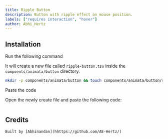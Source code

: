 ```yaml
---
title: Ripple Button
description: Button with ripple effect on mouse position.
labels: ["requires interaction", "hover"]
author: Abhi_Hertz
---
```


<ComponentPreview name="button-ripple-button--docs" />

## Installation

<Steps>
<Step>Run the following command</Step>

It will create a new file called `ripple-button.tsx` inside the `compoents/animata/button` directory.

```bash
mkdir -p components/animata/button && touch components/animata/button/ripple-button.tsx
```

<Step>Paste the code</Step>

Open the newly create file and paste the following code:

```jsx file=<rootDir>/animata/button/ripple-button.tsx

```

</Steps>

## Credits

    Built by [Abhinandan](hhttps://github.com/AE-Hertz/)
